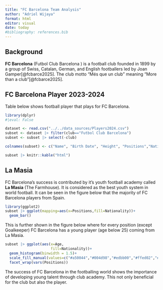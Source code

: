 ```yaml
---
title: "FC Barcelona Team Analysis"
author: "Adriel Wijaya"
format: html
editor: visual
date: today
#bibliography: references.bib
---
```


## Background

**FC Barcelona** (Futbol Club Barcelona ) is a football club founded in 1899 by a group of Swiss, Catalan, German, and English footballers led by Joan Gamper[@fcbarce2025]. The club motto "Més que un club" meaning "More than a club"[@fcbarce2025].

## FC Barcelona Player 2023-2024

Table below shows football player that plays for FC Barcelona.

```r
library(dplyr)
#|eval: False
```

```r

dataset <- read.csv("../../data_sources/Players2024.csv")
subset <- dataset |> filter(club=="Futbol Club Barcelona")
subset <- subset |> select(-club)

colnames(subset) <- c("Name", "Birth Date", "Height", "Positions","Nationality","Age")#change the column name

subset |> knitr::kable("html")
```

## La Masia

FC Barcelona's success is contributed by it's youth football academy called **La Masia** (The Farmhouse). It is considered as the best youth system in world football. It can be seen in the figure below that the majority of FC Barcelona players from Spain.

```r
library(ggplot2)
subset |> ggplot(mapping=aes(x=Positions,fill=Nationality))+
  geom_bar()
```

This is further shown in the figure below where for every position (except Goalkeeper) FC Barcelona has a young player (age below 25) coming from La Masia.

```r
subset |> ggplot(aes(x=Age, 
                     fill=Nationality))+
  geom_histogram(binwidth = 1.5)+
  scale_fill_manual(values=c("#a50044","#004d98","#edbb00","#ffed02","#db0030","#157b6d","#456789"))+
  facet_wrap(vars(Positions))
```

The success of FC Barcelona in the footballing world shows the importance of developing young talent through club academy. This not only beneficial for the club but also the player.